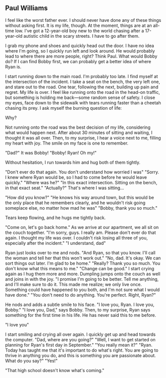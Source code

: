 ## Paul Williams

I feel like the worst father ever. I should never have done any of these things without asking first. It is my life, though. At the moment, things are at an all-time low. I've got a 12-year-old boy new to the world chasing after a 17-year-old autistic child in the scary streets. I have to go after them. 

I grab my phone and shoes and quickly head out the door. I have no idea where I'm going, so I quickly run left and look around. He would probably lead to where there are more people, right? Think Paul. What would Bobby do? If I can find Bobby first, we can probably get a better idea of where Ryan is. 

I start running down to the main road. I'm probably too late. I find myself at the intersection of the incident. I take a seat on the bench, the very left one, and stare out to the road. One tear, following the next, building up pain and regret. My life is over. I feel like running onto the road in the head-on traffic, but something is holding me back—some random sense of safety. I close my eyes, face down to the sidewalk with tears running faster than a cheetah chasing its prey. I ask myself the burning question of life: 

Why?

Not running onto the road was the best decision of my life, considering what would happen next. After about 30 minutes of sitting and waiting, I thought it was all over. Then, to my surprise, I hear a voice next to me, filling my heart with joy. The smile on my face is one to remember.

"Dad?"
It was Bobby! 
"Bobby! Ryan! Oh my!"

Without hesitation, I run towards him and hug both of them tightly.

"Don't ever do that again. You don't understand how worried I was"
"Sorry. I knew where Ryan would be, so I had to come before he would leave quickly."
"Where was he?"
"In this exact intersection. Sitting on the bench, in that exact seat."
"Actually?"
That's where I was sitting...

"How did you know?"
"He knows his way around town, but this would be the only place that he remembers clearly, and he wouldn't risk going someplace else, no matter how mad he was"
"Bobby, thank you so much."

Tears keep flowing, and he hugs me tightly back.

"Come on, let's go back home."
As we arrive at our apartment, we all sit on the couch together.
"I'm sorry, guys. I really am. Please don't ever do that again. I thought my life was over. I couldn't risk losing all three of you, especially after the incident."
"I understand, dad"

Ryan just looks over to me and nods.
"And Ryan, so that you know. I'll call the woman and tell her that this won't work out."
"No, dad. It's okay. We can sort things out later. I'm glad to be home."
"Really? Thank you so much. You don't know what this means to me."
"Change can be good."
I start crying again as I hug them more and more. Dumpling jumps onto the couch as well and joins in with the joy.
"I promise I'm going to be better. Tell me anything, and I'll make sure to do it. This made me realize; we only live once. Something could have happened to you both, and I'm not sure what I would have done."
"You don't need to do anything. You're perfect. Right, Ryan?"

He nods and adds a subtle smile to his face.
"I love you, Ryan. I love you, Bobby."
"I love you, Dad," says Bobby. 
Then, to my surprise, Ryan says something for the first time in his life. He has never said this to me before.

"I love you"

I start smiling and crying all over again. I quickly get up and head towards the computer.
"Dad, where are you going?"
"Well, I want to get started on planning for Ryan's first day in September."
"You really mean it?"
"Ryan. Today has taught me that it's important to do what's right. You are going to thrive in anything you do, and this is something you are passionate about. What do you say?"
"Yes!"

"That high school doesn't know what's coming."